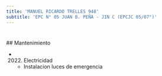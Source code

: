 ```yaml
---
title: 'MANUEL RICARDO TRELLES 948'
subtitle: 'EPC N° 05 JUAN B. PEÑA - JIN C (EPCJC 05/07°)'
---
```


#


 ## Mantenimiento

*  (2022) Electricidad 
    + Instalacion luces de emergencia



